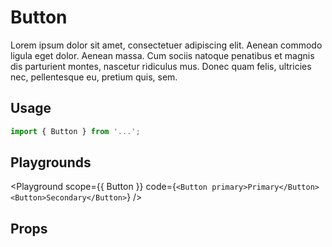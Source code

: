 
# Button

Lorem ipsum dolor sit amet, consectetuer adipiscing elit. Aenean commodo ligula eget dolor. Aenean massa. Cum sociis natoque penatibus et magnis dis parturient montes, nascetur ridiculus mus. Donec quam felis, ultricies nec, pellentesque eu, pretium quis, sem.

## Usage

```js
import { Button } from '...';
```

## Playgrounds

<Playground
  scope={{ Button }}
  code={`
<Button primary>Primary</Button>
<Button>Secondary</Button>
  `}
/>

## Props
